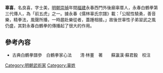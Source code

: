 {{Orphan|time=2014-04-05T04:52:57+00:00}}

'''辜喜'''，名良喜，字士美，[[明末|明朝]][[崇禎|崇禎]]年間[[福建|福建]]永春西門外後廟辜厝人，永春白鶴拳第三代傳人，為「前五虎」之一。據永春《儒林辜氏宗譜》載：「公賦性驍勇，善音樂，精拳法，風聲所播，一時趨赴樂從者，蓋踵相接。」故後世辜性子弟習武之風仍盛，其對永春白鶴拳的傳播起了很大的作用。

==參考內容==
*古典白鶴拳譜參　白鶴拳家心法　　清·林董　著　　蘇瀛漢·蘇君毅　校注
{{明朝人物小作品}}

[[Category:明朝武術家|Category:明朝武術家]]

{{stub}}
[[Category:辜姓|Category:辜姓]]